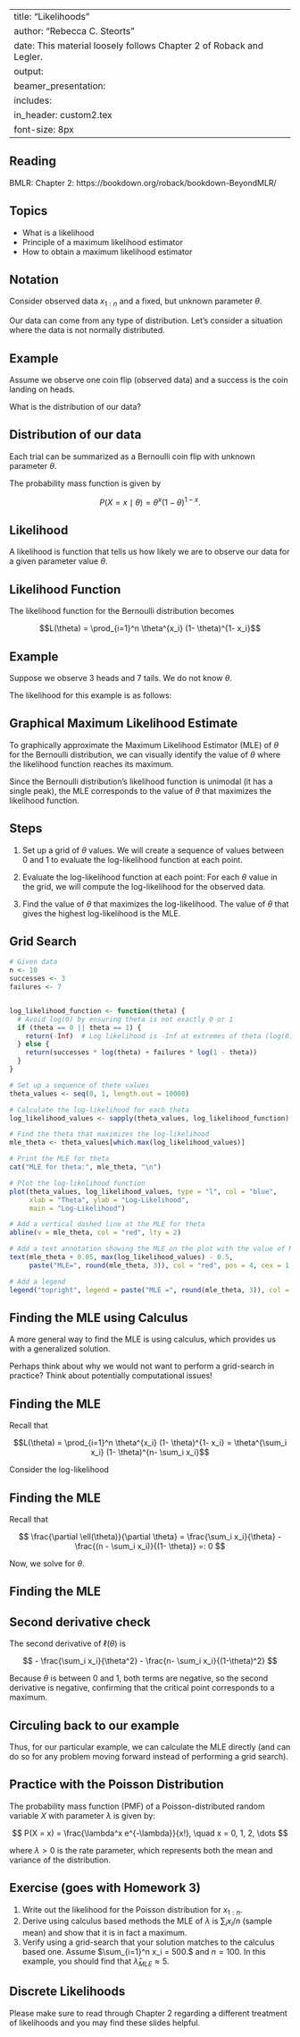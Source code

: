 
---
title: "Likelihoods"
author: "Rebecca C. Steorts"
date: This material loosely follows Chapter 2 of Roback and Legler. 
output: 
     beamer_presentation:
      includes: 
          in_header: custom2.tex
font-size: 8px
---

## Reading

BMLR: Chapter 2: https://bookdown.org/roback/bookdown-BeyondMLR/

## Topics

- What is a likelihood
- Principle of a maximum likelihood estimator 
- How to obtain a maximum likelihood estimator 
 
## Notation

Consider observed data $x_{1:n}$ and a fixed, but unknown parameter $\theta.$ 

Our data can come from any type of distribution. Let's consider a situation where the data is not normally distributed. 

## Example 

Assume we observe one coin flip (observed data) and a success is the coin landing on heads. 

What is the distribution of our data? 

## Distribution of our data

Each trial can be summarized as a Bernoulli coin flip with unknown parameter $\theta.$ 

The probability mass function is given by

$$P(X = x \mid \theta) = \theta^x (1- \theta)^{1-x}.$$

## Likelihood

A likelihood is function that tells us how likely we are to observe our data for a given parameter value $\theta.$

## Likelihood Function

The likelihood function for the Bernoulli distribution becomes 

$$L(\theta) = \prod_{i=1}^n \theta^{x_i} (1- \theta)^{1- x_i}$$

## Example 

Suppose we observe 3 heads and 7 tails. We do not know $\theta.$

The likelihood for this example is as follows:

\begin{align}
L(\theta) =  \theta^{3} (1- \theta)^{7}
\end{align}


## Graphical Maximum Likelihood Estimate

To graphically approximate the Maximum Likelihood Estimator (MLE) of $\theta$ for the Bernoulli distribution, we can visually identify the value of $\theta$ where the likelihood function reaches its maximum. 

Since the Bernoulli distribution's likelihood function is unimodal (it has a single peak), the MLE corresponds to the value of $\theta$
 that maximizes the likelihood function.
 
## Steps 

1. Set up a grid of $\theta$ values. 
We will create a sequence of values between 0 and 1 to evaluate the log-likelihood function at each point.

2. Evaluate the log-likelihood function at each point: For each $\theta$ value in the grid, we will compute the log-likelihood for the observed data.

3. Find the value of $\theta$ that maximizes the log-likelihood.  The value of $\theta$ that gives the highest log-likelihood is the MLE.

## Grid Search

```r
# Given data
n <- 10
successes <- 3  
failures <- 7 


log_likelihood_function <- function(theta) {
  # Avoid log(0) by ensuring theta is not exactly 0 or 1
  if (theta == 0 || theta == 1) {
    return(-Inf)  # Log likelihood is -Inf at extremes of theta (log(0) = -Inf)
  } else {
    return(successes * log(theta) + failures * log(1 - theta))
  }
}

# Set up a sequence of thete values
theta_values <- seq(0, 1, length.out = 10000)

# Calculate the log-likelihood for each theta
log_likelihood_values <- sapply(theta_values, log_likelihood_function)

# Find the theta that maximizes the log-likelihood
mle_theta <- theta_values[which.max(log_likelihood_values)]

# Print the MLE for theta
cat("MLE for theta:", mle_theta, "\n")

# Plot the log-likelihood function
plot(theta_values, log_likelihood_values, type = "l", col = "blue", 
     xlab = "Theta", ylab = "Log-Likelihood", 
     main = "Log-Likelihood")

# Add a vertical dashed line at the MLE for theta
abline(v = mle_theta, col = "red", lty = 2)

# Add a text annotation showing the MLE on the plot with the value of MLE
text(mle_theta + 0.05, max(log_likelihood_values) - 0.5, 
     paste("MLE=", round(mle_theta, 3)), col = "red", pos = 4, cex = 1.2)

# Add a legend
legend("topright", legend = paste("MLE =", round(mle_theta, 3)), col = "red", lty = 2)
```

## Finding the MLE using Calculus

A more general way to find the MLE is using calculus, which provides us with a generalized solution. 

Perhaps think about why we would not want to perform a grid-search in practice? Think about potentially computational issues! 

## Finding the MLE

Recall that 

$$L(\theta) = \prod_{i=1}^n \theta^{x_i} (1- \theta)^{1- x_i}  = \theta^{\sum_i x_i} (1- \theta)^{n- \sum_i x_i}$$

Consider the log-likelihood

\begin{align}
\ell(\theta) &= 
\log \left [
\theta^{\sum_i x_i} (1- \theta)^{n- \sum_i x_i}
\right ] \\
& = 
\sum_i x_i \log \theta + (n- \sum_i x_i) \log(1 - \theta)
\end{align}

## Finding the MLE

Recall that 

\begin{align}
\ell(\theta) 
& = 
\sum_i x_i \log \theta + (n- \sum_i x_i) \log(1 - \theta)
\end{align}

$$ \frac{\partial \ell(\theta)}{\partial \theta}
= \frac{\sum_i x_i}{\theta} - \frac{(n - \sum_i x_i)}{(1- \theta)} =: 0
$$

Now, we solve for $\theta.$

## Finding the MLE

\begin{align}
\frac{\sum_i x_i}{\theta} &= \frac{(n - \sum_i x_i)}{(1- \theta)} \\
\sum_i x_i  (1 - \theta) &= (n - \sum_i x_i) \theta \\
\sum_i x_i - \theta \sum_i x_i &= n \theta - \theta \sum_i x_i \\
\sum_i x_i  &= n \theta - \theta \sum_i x_i + \theta \sum_i x_i \\
\sum_i x_i  &= n \theta \\
\theta &= \frac{1}{n} \sum_i x_i
\end{align}

## Second derivative check 

The second derivative of $\ell(\theta)$ is 

$$ - \frac{\sum_i x_i}{\theta^2} - \frac{n- \sum_i x_i}{(1-\theta)^2} $$

Because $\theta$ is between 0 and 1, both terms are negative, so the second derivative is negative, confirming that the critical point corresponds to a maximum.

## Circuling back to our example

Thus, for our particular example, we can calculate the MLE directly (and can do so for any problem moving forward instead of performing a grid search). 

## Practice with the Poisson Distribution 

The probability mass function (PMF) of a Poisson-distributed random variable $X$ with parameter $\lambda$ is given by:

$$
P(X = x) = \frac{\lambda^x e^{-\lambda}}{x!}, \quad x = 0, 1, 2, \dots
$$

where $\lambda > 0$ is the rate parameter, which represents both the mean and variance of the distribution.

## Exercise (goes with Homework 3)

1. Write out the likelihood for the Poisson distribution for $x_{1:n}.$
2. Derive using calculus based methods the MLE of $\lambda$ is $\sum_i x_i/n$ (sample mean) and show that it is in fact a maximum. 
3. Verify using a grid-search that your solution matches to the calculus based one. Assume $\sum_{i=1}^n x_i = 500.$ and $n=100.$ In this example, you should find that $\hat{\lambda}_{MLE} \approx 5.$

## Discrete Likelihoods

Please make sure to read through Chapter 2 regarding a different treatment of likelihoods and you may find these slides helpful. 